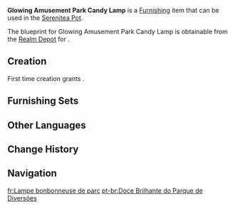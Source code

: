 {{Furnishing Infobox
|id             = 360431
|image          = Item Glowing Amusement Park Candy Lamp.png
|category       = Landscape
|subcategory    = Lighting
|quality        = 3
|adeptal_energy = 60
|load           = 165
|reduced_load   = 147
|description    = A common streetlamp seen throughout the [[Veluriyam Mirage]], they are crystal-like luminescent candies hung on the branches. Many guests who came in the past thought that "If candy did grow on trees, that's definitely what it would look like." Over time, the staff themselves accepted this origin story, and passed it on to new guests. It is said that [[Idyia]] herself is planning to make candies shaped like the lamps, as a special amusement park dessert. Of course, Idyia and the staff take care to remind visitors, do not touch lit lamps if you don't want to get burned.
|mention        = Idyia
|interaction    = 
|blueprint      = Realm Depot
|source1        = 
}}
'''Glowing Amusement Park Candy Lamp''' is a [[Furnishing]] item that can be used in the [[Serenitea Pot]].

The blueprint for Glowing Amusement Park Candy Lamp is obtainable from the [[Realm Depot]] for {{Item|Realm Currency|24|x=160}}.

==Creation==
First time creation grants {{Item|Trust|24|x=60}}.
{{Recipe
|type = Creation
|time = 14h
|Cuihua Wood = 8
|White Iron Chunk = 4
|sort = Cuihua Wood;White Iron Chunk
}}

==Furnishing Sets==
{{Craft Usage|type=Furnishing Set}}

==Other Languages==
{{Other Languages
|en      = Glowing Amusement Park Candy Lamp
|zhs     = 「乐园糖果的莹光」
|zhs_rm  = 
|zht     = 「樂園糖果的瑩光」
|zht_rm  = 
|zh_tl   = 
|ja      = 「楽園で輝くキャンディ」
|ja_rm   = "Rakuen de Kagayaku Kyandi"
|ja_tl   = 
|ko      = 「빛나는 낙원 사탕」
|ko_tl   = "Glowing Paradise Candy"
|es      = Dulce luminosidad del parque de atracciones
|es_tl   = Sweet Amusement Park Luminosity
|fr      = Lampe bonbonneuse de parc
|fr_tl   = Park Candy Lamp
|ru      = Светящаяся конфета из парка
|ru_tl   = Glowing Candy from the Park
|th      = "แสงเรืองรองจากลูกกวาดสวนสนุก"
|th_rm   = 
|th_tl   = 
|vi      = Ánh Đèn Hình Kẹo
|vi_tl   = 
|de      = „Leuchtende Paradiessüßigkeiten“
|de_tl   = "Glowing Paradise Candy"
|id      = Lampu Permen Berkilau Taman Bermain
|id_tl   = Playground Shining Candy Lamp
|pt      = Doce Brilhante do Parque de Diversões
|pt_tl   = 
|tr      = Parıldayan Lunapark Şekeri Lambası
|tr_tl   = 
|it      = Lampione Bonbon del parco divertimenti
|it_tl   = 
}}

==Change History==
{{Change History|3.8}}

==Navigation==
{{Furnishing Navbox|exterior}}

[[fr:Lampe bonbonneuse de parc]]
[[pt-br:Doce Brilhante do Parque de Diversões]]